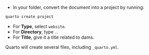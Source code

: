 * In your folder, convert the document into a project by running:

```.bash
quarto create project
```

* For **Type**, select `website`.
* For **Directory**, type `.`.
* For **Title**, give it a title related to dams.

Quarto will create several files, including `_quarto.yml`.